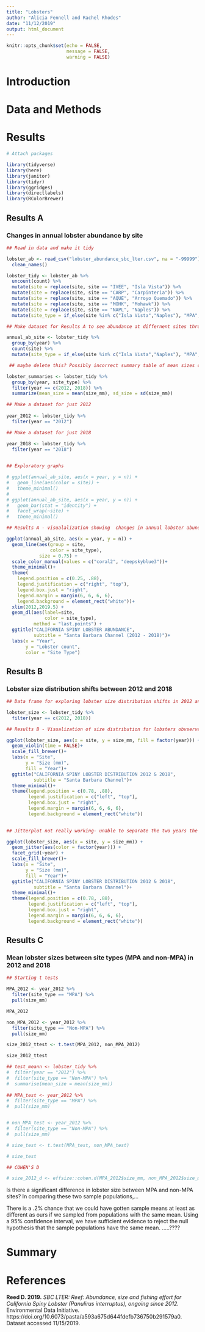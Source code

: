 ```yaml
---
title: "Lobsters"
author: "Alicia Fennell and Rachel Rhodes"
date: "11/12/2019"
output: html_document
---
```


```r
knitr::opts_chunk$set(echo = FALSE,
                      message = FALSE,
                      warning = FALSE)
```

# Introduction 

# Data and Methods

# Results

```r

# Attach packages

library(tidyverse)
library(here)
library(janitor)
library(tidyr)
library(ggridges)
library(directlabels)
library(RColorBrewer)

```

## Results A
### Changes in annual lobster abundance by site 


```r

## Read in data and make it tidy

lobster_ab <- read_csv("lobster_abundance_sbc_lter.csv", na = "-99999") %>% 
  clean_names()

lobster_tidy <- lobster_ab %>% 
  uncount(count) %>% 
  mutate(site = replace(site, site == "IVEE", "Isla Vista")) %>%
  mutate(site = replace(site, site == "CARP", "Carpinteria")) %>% 
  mutate(site = replace(site, site == "AQUE", "Arroyo Quemado")) %>% 
  mutate(site = replace(site, site == "MOHK", "Mohawk")) %>% 
  mutate(site = replace(site, site == "NAPL", "Naples")) %>% 
  mutate(site_type = if_else(site %in% c("Isla Vista","Naples"), "MPA", "Non-MPA"))

## Make dataset for Results A to see abundance at differnent sites through the years

annual_ab_site <- lobster_tidy %>% 
  group_by(year) %>% 
  count(site) %>% 
  mutate(site_type = if_else(site %in% c("Isla Vista","Naples"), "MPA", "Non-MPA"))

 ## maybe delete this? Possibly incorrect summary table of mean sizes of MPA vs non-MPA sites in 2012 and 2018

lobster_summaries <- lobster_tidy %>% 
  group_by(year, site_type) %>% 
  filter(year == c(2012, 2018)) %>% 
  summarize(mean_size = mean(size_mm), sd_size = sd(size_mm))

## Make a dataset for just 2012
  
year_2012 <- lobster_tidy %>% 
  filter(year == "2012")

## Make a dataset for just 2018

year_2018 <- lobster_tidy %>% 
  filter(year == "2018")
         
```

```r

## Exploratory graphs

# ggplot(annual_ab_site, aes(x = year, y = n)) +
#   geom_line(aes(color = site)) +
#   theme_minimal()
# 
# ggplot(annual_ab_site, aes(x = year, y = n)) +
#   geom_bar(stat = "identity") +
#   facet_wrap(~site) +
#   theme_minimal() 

```


```r

## Results A - visualalization showing  changes in annual lobster abundace at the five sites over time, designating MPA versus non-MPA sites. 

ggplot(annual_ab_site, aes(x = year, y = n)) +
  geom_line(aes(group = site,
                color = site_type), 
            size = 0.75) +
  scale_color_manual(values = c("coral2", "deepskyblue3"))+
  theme_minimal()+
  theme(
    legend.position = c(0.25, .88),
    legend.justification = c("right", "top"),
    legend.box.just = "right",
    legend.margin = margin(6, 6, 6, 6),
    legend.background = element_rect("white"))+
  xlim(2012,2019.5) +
  geom_dl(aes(label=site,
              color = site_type),
          method = "last.points") +
  ggtitle("CALIFORNIA SPINY LOBSTER ABUNDANCE",
          subtitle = "Santa Barbara Channel (2012 - 2018)")+
  labs(x = "Year",
       y = "Lobster count",
       color = "Site Type")
```

## Results B
### Lobster size distribution shifts between 2012 and 2018

```r
## Data frame for exploring lobster size distribution shifts in 2012 and 2018

lobster_size <- lobster_tidy %>% 
  filter(year == c(2012, 2018))


```

```r
## Results B - Visualization of size distribution for lobsters obvserved at the 5 different sites in 2012 and 2018. Graph shows the community size distributions at each in the 2 years. 

ggplot(lobster_size, aes(x = site, y = size_mm, fill = factor(year))) +
  geom_violin(time = FALSE)+
  scale_fill_brewer()+
  labs(x = "Site",
       y = "Size (mm)",
       fill = "Year")+
  ggtitle("CALIFORNIA SPINY LOBSTER DISTRIBUTION 2012 & 2018",
          subtitle = "Santa Barbara Channel")+
  theme_minimal()+
  theme(legend.position = c(0.78, .88),
        legend.justification = c("left", "top"),
        legend.box.just = "right",
        legend.margin = margin(6, 6, 6, 6),
        legend.background = element_rect("white"))
  


```
```r

## Jitterplot not really working- unable to separate the two years the way we want

ggplot(lobster_size, aes(x = site, y = size_mm)) +
  geom_jitter(aes(color = factor(year))) +
  facet_grid(~year) +
  scale_fill_brewer()+
  labs(x = "Site",
       y = "Size (mm)",
       fill = "Year")+
  ggtitle("CALIFORNIA SPINY LOBSTER DISTRIBUTION 2012 & 2018",
          subtitle = "Santa Barbara Channel")+
  theme_minimal()+
  theme(legend.position = c(0.78, .88),
        legend.justification = c("left", "top"),
        legend.box.just = "right",
        legend.margin = margin(6, 6, 6, 6),
        legend.background = element_rect("white"))
```

## Results C
### Mean lobster sizes between site types (MPA and non-MPA) in 2012 and 2018


```r
## Starting t tests

MPA_2012 <- year_2012 %>% 
  filter(site_type == "MPA") %>% 
  pull(size_mm)

MPA_2012

non_MPA_2012 <- year_2012 %>% 
  filter(site_type == "Non-MPA") %>% 
  pull(size_mm)

size_2012_ttest <- t.test(MPA_2012, non_MPA_2012)

size_2012_ttest

## test_meann <- lobster_tidy %>% 
#  filter(year == "2012") %>% 
#  filter(site_type == "Non-MPA") %>% 
#  summarise(mean_size = mean(size_mm))
  
## MPA_test <- year_2012 %>% 
#  filter(site_type == "MPA") %>% 
#  pull(size_mm)


# non_MPA_test <- year_2012 %>% 
#  filter(site_type == "Non-MPA") %>% 
#  pull(size_mm)

# size_test <- t.test(MPA_test, non_MPA_test)

# size_test

## COHEN'S D

# size_2012_d <- effsize::cohen.d(MPA_2012$size_mm, non_MPA_2012$size_mm, na.rm = TRUE) ??

```

Is there a significant difference in lobster size between MPA and non-MPA sites? 
In comparing these two sample populations,... 

There is a .2% chance that we could have gotten sample means at least as different as ours if we sampled from populations with the same mean. Using a 95% confidence interval, we have sufficient evidence to reject the null hypothesis that the sample populations have the same mean. .....????

# Summary 

# References 

**Reed D. 2019.** *SBC LTER: Reef: Abundance, size and fishing effort for California Spiny Lobster (Panulirus interruptus), ongoing since 2012.* Environmental Data Initiative. https://doi.org/10.6073/pasta/a593a675d644fdefb736750b291579a0. Dataset accessed 11/15/2019.